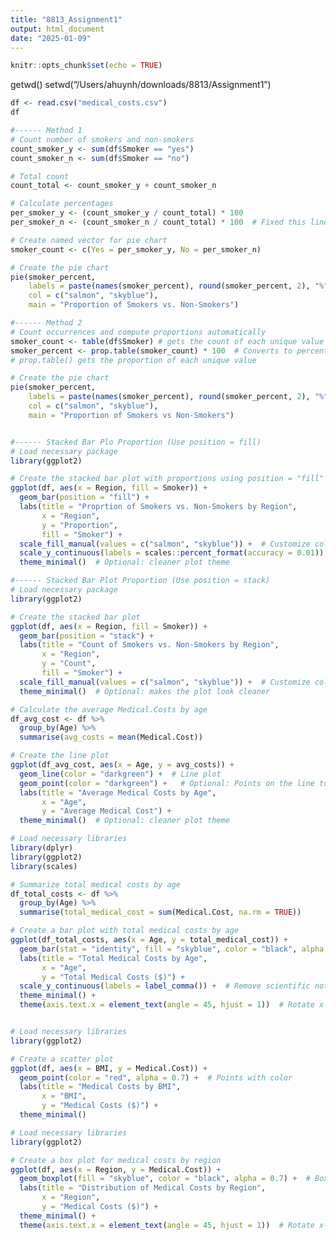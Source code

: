 ```yaml
---
title: "8813_Assignment1"
output: html_document
date: "2025-01-09"
---
```


```r
knitr::opts_chunk$set(echo = TRUE)
```

getwd()
setwd("/Users/ahuynh/downloads/8813/Assignment1")


```r
df <- read.csv("medical_costs.csv")
df
```
  
  
``` r

#------ Method 1
# Count number of smokers and non-smokers
count_smoker_y <- sum(df$Smoker == "yes")
count_smoker_n <- sum(df$Smoker == "no")

# Total count
count_total <- count_smoker_y + count_smoker_n

# Calculate percentages
per_smoker_y <- (count_smoker_y / count_total) * 100
per_smoker_n <- (count_smoker_n / count_total) * 100  # Fixed this line

# Create named vector for pie chart
smoker_count <- c(Yes = per_smoker_y, No = per_smoker_n)

# Create the pie chart
pie(smoker_percent, 
    labels = paste(names(smoker_percent), round(smoker_percent, 2), "%"),
    col = c("salmon", "skyblue"), 
    main = "Proportion of Smokers vs. Non-Smokers")

#------ Method 2
# Count occurrences and compute proportions automatically
smoker_count <- table(df$Smoker) # gets the count of each unique value
smoker_percent <- prop.table(smoker_count) * 100  # Converts to percentages
# prop.table() gets the proportion of each unique value

# Create the pie chart
pie(smoker_percent, 
    labels = paste(names(smoker_percent), round(smoker_percent, 2), "%"),
    col = c("salmon", "skyblue"), 
    main = "Proportion of Smokers vs Non-Smokers")



```

``` r

#------ Stacked Bar Plo Proportion (Use position = fill)
# Load necessary package
library(ggplot2)

# Create the stacked bar plot with proportions using position = "fill"
ggplot(df, aes(x = Region, fill = Smoker)) +
  geom_bar(position = "fill") +
  labs(title = "Proprtion of Smokers vs. Non-Smokers by Region", 
       x = "Region", 
       y = "Proportion", 
       fill = "Smoker") +
  scale_fill_manual(values = c("salmon", "skyblue")) +  # Customize colors
  scale_y_continuous(labels = scales::percent_format(accuracy = 0.01)) +  # Round to 2 decimal places
  theme_minimal()  # Optional: cleaner plot theme

#------ Stacked Bar Plot Proportion (Use position = stack)
# Load necessary package
library(ggplot2)

# Create the stacked bar plot
ggplot(df, aes(x = Region, fill = Smoker)) +
  geom_bar(position = "stack") +
  labs(title = "Count of Smokers vs. Non-Smokers by Region", 
       x = "Region", 
       y = "Count", 
       fill = "Smoker") +
  scale_fill_manual(values = c("salmon", "skyblue")) +  # Customize colors
  theme_minimal()  # Optional: makes the plot look cleaner


```

``` r

# Calculate the average Medical.Costs by age
df_avg_cost <- df %>%
  group_by(Age) %>%
  summarise(avg_costs = mean(Medical.Cost))

# Create the line plot
ggplot(df_avg_cost, aes(x = Age, y = avg_costs)) +
  geom_line(color = "darkgreen") +  # Line plot
  geom_point(color = "darkgreen") +   # Optional: Points on the line to show data points
  labs(title = "Average Medical Costs by Age", 
       x = "Age", 
       y = "Average Medical Cost") +
  theme_minimal()  # Optional: cleaner plot theme

```

``` r

# Load necessary libraries
library(dplyr)
library(ggplot2)
library(scales)

# Summarize total medical costs by age
df_total_costs <- df %>%
  group_by(Age) %>%
  summarise(total_medical_cost = sum(Medical.Cost, na.rm = TRUE))

# Create a bar plot with total medical costs by age
ggplot(df_total_costs, aes(x = Age, y = total_medical_cost)) +
  geom_bar(stat = "identity", fill = "skyblue", color = "black", alpha = 0.7) +
  labs(title = "Total Medical Costs by Age", 
       x = "Age", 
       y = "Total Medical Costs ($)") +
  scale_y_continuous(labels = label_comma()) +  # Remove scientific notation
  theme_minimal() +
  theme(axis.text.x = element_text(angle = 45, hjust = 1))  # Rotate x-axis labels if needed



```




``` r

# Load necessary libraries
library(ggplot2)

# Create a scatter plot
ggplot(df, aes(x = BMI, y = Medical.Cost)) +
  geom_point(color = "red", alpha = 0.7) +  # Points with color
  labs(title = "Medical Costs by BMI", 
       x = "BMI", 
       y = "Medical Costs ($)") +
  theme_minimal()

```



``` R

# Load necessary libraries
library(ggplot2)

# Create a box plot for medical costs by region
ggplot(df, aes(x = Region, y = Medical.Cost)) +
  geom_boxplot(fill = "skyblue", color = "black", alpha = 0.7) +  # Box plot elements
  labs(title = "Distribution of Medical Costs by Region", 
       x = "Region", 
       y = "Medical Costs ($)") +
  theme_minimal() +
  theme(axis.text.x = element_text(angle = 45, hjust = 1))  # Rotate x-axis labels if needed


```